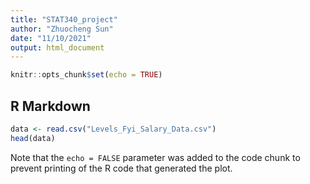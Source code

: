 ```yaml
---
title: "STAT340_project"
author: "Zhuocheng Sun"
date: "11/10/2021"
output: html_document
---
```


```r
knitr::opts_chunk$set(echo = TRUE)
```

## R Markdown

```r
data <- read.csv("Levels_Fyi_Salary_Data.csv")
head(data)
```

Note that the `echo = FALSE` parameter was added to the code chunk to prevent printing of the R code that generated the plot.


